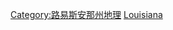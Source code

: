 {{Commonscat|Rivers of Louisiana}}

[[Category:路易斯安那州地理|Category:路易斯安那州地理]]
[[Category:美國各州河流|Louisiana]]